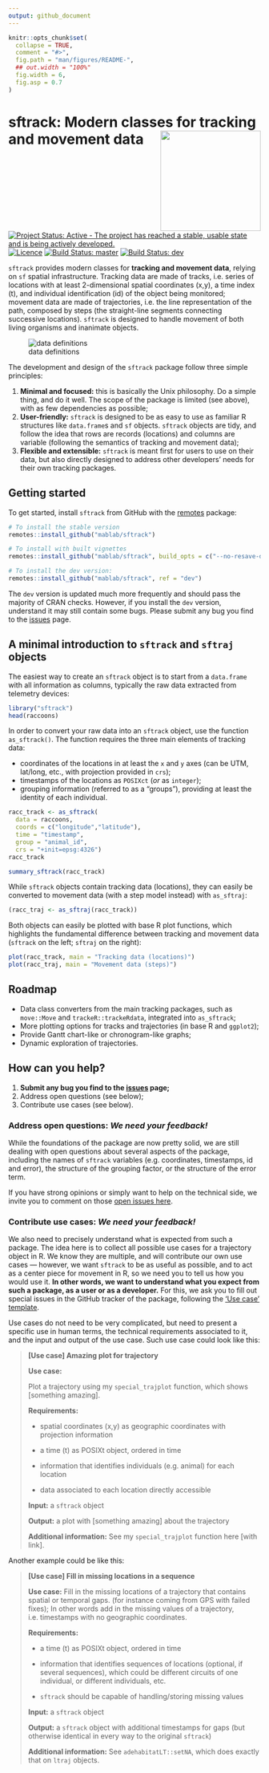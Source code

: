 ```yaml
---
output: github_document
---
```


<!-- README.md is generated from README.Rmd. Please edit that file -->

```r
knitr::opts_chunk$set(
  collapse = TRUE,
  comment = "#>",
  fig.path = "man/figures/README-",
  ## out.width = "100%"
  fig.width = 6,
  fig.asp = 0.7
)
```


# sftrack: Modern classes for tracking and movement data  <img src="man/figures/sftrack-logo-200-transp-bg.png" align="right" width="200px"/>


<!-- badges: start -->
[![Project Status: Active - The project has reached a stable, usable state and is being actively developed.](https://www.repostatus.org/badges/latest/active.svg)](https://www.repostatus.org/#active)
[![Licence](https://img.shields.io/badge/license-MIT-green)](https://opensource.org/licenses/MIT)
<!-- [![CRAN Status](http://www.r-pkg.org/badges/version/sftrack)](https://CRAN.R-project.org/package=sftrack) -->
<!-- ![](https://cranlogs.r-pkg.org/badges/sftrack) -->
[![Build Status: master](https://travis-ci.org/mablab/sftrack.svg?branch=master)](https://travis-ci.org/mablab/sftrack) 
[![Build Status:
dev](https://img.shields.io/travis/mablab/sftrack/dev.svg?label=dev+build)](https://travis-ci.org/mablab/sftrack) 
<!-- badges: end -->


`sftrack` provides modern classes for **tracking and movement data**,
relying on `sf` spatial infrastructure. Tracking data are made of
tracks, i.e. series of locations with at least 2-dimensional spatial
coordinates (x,y), a time index (t), and individual identification
(id) of the object being monitored; movement data are made of
trajectories, i.e. the line representation of the path, composed by
steps (the straight-line segments connecting successive
locations). `sftrack` is designed to handle movement of both living
organisms and inanimate objects.

![data definitions](Figures/definitions-512.png "data definitions")

The development and design of the `sftrack` package follow three
simple principles:

1. **Minimal and focused:** this is basically the Unix philosophy. Do
   a simple thing, and do it well. The scope of the package is limited
   (see above), with as few dependencies as possible;
2. **User-friendly:** `sftrack` is designed to be as easy to use as
   familiar R structures like `data.frame`s and `sf`
   objects. `sftrack` objects are tidy, and follow the idea that rows
   are records (locations) and columns are variable (following the
   semantics of tracking and movement data);
3. **Flexible and extensible:** `sftrack` is meant first for users to
   use on their data, but also directly designed to address other
   developers' needs for their own tracking packages.


## Getting started

To get started, install `sftrack` from GitHub with the
[remotes](https://cran.r-project.org/package=remotes) package:

```r
# To install the stable version
remotes::install_github("mablab/sftrack")

# To install with built vignettes
remotes::install_github("mablab/sftrack", build_opts = c("--no-resave-data", "--no-manual"), build_vignettes = TRUE)

# To install the dev version:
remotes::install_github("mablab/sftrack", ref = "dev")

```

The `dev` version is updated much more frequently and should pass the
majority of CRAN checks. However, if you install the `dev` version,
understand it may still contain some bugs. Please submit any bug you
find to the [issues](https://github.com/mablab/sftrack/issues) page.


## A minimal introduction to `sftrack` and `sftraj` objects

The easiest way to create an `sftrack` object is to start from a
`data.frame` with all information as columns, typically the raw data
extracted from telemetry devices:

```r
library("sftrack")
head(raccoons)

```

In order to convert your raw data into an `sftrack` object, use the
function `as_sftrack()`. The function requires the three main elements
of tracking data:

- coordinates of the locations in at least the `x` and `y` axes (can
  be UTM, lat/long, etc., with projection provided in `crs`);
- timestamps of the locations as `POSIXct` (*or* as `integer`);
- grouping information (referred to as a "groups"), providing at least the
  identity of each individual.

```r
racc_track <- as_sftrack(
  data = raccoons,
  coords = c("longitude","latitude"),
  time = "timestamp",
  group = "animal_id",
  crs = "+init=epsg:4326")
racc_track

```

```r
summary_sftrack(racc_track)

```

While `sftrack` objects contain tracking data (locations), they can
easily be converted to movement data (with a step model instead) with
`as_sftraj`:

```r
(racc_traj <- as_sftraj(racc_track))

```

Both objects can easily be plotted with base R plot functions, which
highlights the fundamental difference between tracking and movement
data (`sftrack` on the left; `sftraj` on the right):

```r
plot(racc_track, main = "Tracking data (locations)")
plot(racc_traj, main = "Movement data (steps)")

```


## Roadmap

* Data class converters from the main tracking packages, such as
  `move::Move` and `trackeR::trackeRdata`, integrated into
  `as_sftrack`;
* More plotting options for tracks and trajectories (in base R and
  `ggplot2`);
* Provide Gantt chart-like or chronogram-like graphs;
* Dynamic exploration of trajectories.


## How can you help?

1. **Submit any bug you find to the
   [issues](https://github.com/mablab/sftrack/issues) page;**
2. Address open questions (see below);
3. Contribute use cases (see below).


### Address open questions: *We need your feedback!*

While the foundations of the package are now pretty solid, we are
still dealing with open questions about several aspects of the
package, including the names of `sftrack` variables (e.g. coordinates,
timestamps, id and error), the structure of the grouping factor, or the
structure of the error term.

If you have strong opinions or simply want to help on the technical
side, we invite you to comment on those [open issues
here](https://github.com/mablab/sftrack/labels/question).


### Contribute use cases: *We need your feedback!*

We also need to precisely understand what is expected from such a
package. The idea here is to collect all possible use cases for a
trajectory object in R. We know they are multiple, and will contribute
our own use cases — however, we want `sftrack` to be as useful as
possible, and to act as a center piece for movement in R, so we need
you to tell us how you would use it. **In other words, we want to
understand what you expect from such a package, as a user or as a
developer.** For this, we ask you to fill out special issues in the
GitHub tracker of the package, following the ['Use case'
template](https://github.com/mablab/sftrack/issues/new?assignees=&labels=&template=use-case.md&title=%5BUse+case%5D+Change+this+title).

Use cases do not need to be very complicated, but need to present a
specific use in human terms, the technical requirements associated to
it, and the input and output of the use case. Such use case could look
like this:

> **[Use case] Amazing plot for trajectory**
> 
> **Use case:** 
> 
> Plot a trajectory using my `special_trajplot` function, which shows
> [something amazing].
> 
> **Requirements:**
> 
> - spatial coordinates (x,y) as geographic coordinates with
>   projection information
> 
> - a time (t) as POSIXt object, ordered in time
> 
> - information that identifies individuals (e.g. animal) for each
>   location
> 
> - data associated to each location directly accessible
> 
> **Input:**
> a `sftrack` object
> 
> **Output:**
> a plot with [something amazing] about the trajectory
> 
> **Additional information:**
> See my `special_trajplot` function here [with link].

Another example could be like this:

> **[Use case] Fill in missing locations in a sequence**
> 
> **Use case:** 
> Fill in the missing locations of a trajectory that contains spatial or temporal gaps.
> (for instance coming from GPS with failed fixes); In other words
> add in the missing values of a trajectory, i.e. timestamps with no geographic
> coordinates.
> 
> **Requirements:**
> 
> - a time (t) as POSIXt object, ordered in time
> 
> - information that identifies sequences of locations (optional, if
>   several sequences), which could be different circuits of one
>   individual, or different individuals, etc.
> 
> - `sftrack` should be capable of handling/storing missing values
> 
> **Input:**
> a `sftrack` object
> 
> **Output:**
> a `sftrack` object with additional timestamps for gaps (but otherwise
> identical in every way to the original `sftrack`)
> 
> **Additional information:**
> See `adehabitatLT::setNA`, which does exactly that on `ltraj`
> objects.
